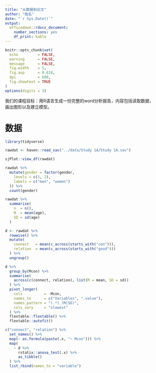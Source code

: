```yaml
---
title: "从数据到论文"
author: "姓名"
date: "`r Sys.Date()`"
output: 
  officedown::rdocx_document:
    number_sections: yes
    df_print: kable
---
```



```r
knitr::opts_chunk$set(
  echo         = FALSE,
  warning      = FALSE,
  message      = FALSE,
  fig.width    = 5,
  fig.asp      = 0.618,
  dpi          = 600,
  fig.showtext = TRUE
)
options(digits = 3)
```


我们的课程目标：用R语言生成一份完整的word分析报告，内容包括读取数据，画出图形以及建立模型。




# 数据

```r
library(tidyverse)

rawdat <- haven::read_sav("../data/Study 1A/Study 1A.sav")

sjPlot::view_df(rawdat)
```

```r
rawdat %>%
  mutate(gender = factor(gender,
    levels = c(1, 2),
    labels = c("men", "women")
  )) %>%
  count(gender)

rawdat %>%
  summarise(
    n  = n(),
    M  = mean(age),
    SD = sd(age)
  )
```






```r
d <- rawdat %>%
  rowwise() %>%
  mutate(
    connect   = mean(c_across(starts_with("con"))),
    relation  = mean(c_across(starts_with("good")))
  ) %>%
  ungroup()

d %>%
  group_by(Mcon) %>%
  summarise(
    across(c(connect, relation), list(M = mean, SD = sd))
  ) %>%
  pivot_longer(
    cols          = -Mcon,
    names_to      = c("Variables", ".value"),
    names_pattern = "(.*)_(M|SD)",
    cols_vary     = "slowest"
  ) %>%
  flextable::flextable() %>%
  flextable::autofit()
```



```r
c("connect", "relation") %>%
  set_names() %>%
  map(~ as.formula(paste(.x, "~ Mcon"))) %>%
  map(
    ~ d %>%
      rstatix::anova_test(.x) %>%
      as_tibble()
  ) %>%
  list_rbind(names_to = "variable")
```
